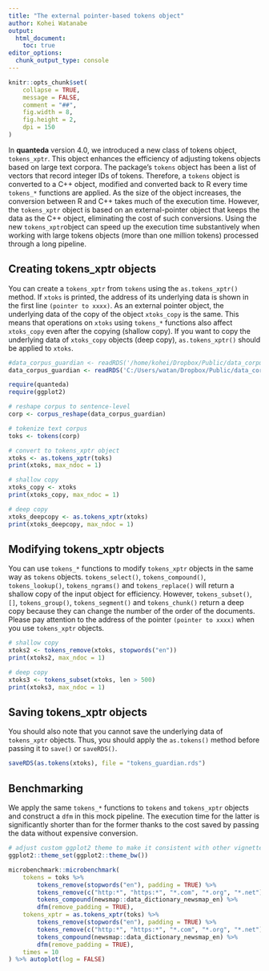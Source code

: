 ```yaml
---
title: "The external pointer-based tokens object"
author: Kohei Watanabe
output:  
  html_document:
    toc: true
editor_options: 
  chunk_output_type: console
---
```


```r
knitr::opts_chunk$set(
    collapse = TRUE,
    message = FALSE,
    comment = "##",
    fig.width = 8, 
    fig.height = 2, 
    dpi = 150
)
```

In **quanteda** version 4.0, we introduced a new class of tokens object, `tokens_xptr`. This object enhances the efficiency of adjusting tokens objects based on large text corpora. The package's `tokens` object has been a list of vectors that record integer IDs of tokens. Therefore, a `tokens` object is converted to a C++ object, modified and converted back to R every time `tokens_*` functions are applied. As the size of the object increases, the conversion between R and C++ takes much of the execution time. However, the `tokens_xptr` object is based on an external-pointer object that keeps the data as the C++ object, eliminating the cost of such conversions. Using the new `tokens_xptr`object can speed up the execution time substantively when working with large tokens objects (more than one million tokens) processed through a long pipeline. 

## Creating tokens_xptr objects

You can create a `tokens_xptr` from `tokens` using the `as.tokens_xptr()` method. If `xtoks` is printed, the address of its underlying data is shown in the first line `(pointer to xxxx)`. As an external pointer object, the underlying data of the copy of the object `xtoks_copy` is the same. This means that operations on `xtoks` using `tokens_*` functions also affect `xtoks_copy` even after the copying (shallow copy). If you want to copy the underlying data of `xtoks_copy` objects (deep copy), `as.tokens_xptr()` should be applied to `xtoks`.

```r
#data_corpus_guardian <- readRDS('/home/kohei/Dropbox/Public/data_corpus_guardian2016.rds') 
data_corpus_guardian <- readRDS('C:/Users/watan/Dropbox/Public/data_corpus_guardian2016.rds')
```

```r
require(quanteda)
require(ggplot2)

# reshape corpus to sentence-level
corp <- corpus_reshape(data_corpus_guardian)

# tokenize text corpus
toks <- tokens(corp)

# convert to tokens_xptr object
xtoks <- as.tokens_xptr(toks)
print(xtoks, max_ndoc = 1)

# shallow copy
xtoks_copy <- xtoks
print(xtoks_copy, max_ndoc = 1)

# deep copy 
xtoks_deepcopy <- as.tokens_xptr(xtoks)
print(xtoks_deepcopy, max_ndoc = 1)
```

## Modifying tokens_xptr objects

You can use `tokens_*` functions to modify `tokens_xptr` objects in the same way as `tokens` objects. `tokens_select()`, `tokens_compound()`, `tokens_lookup()`, `tokens_ngrams()` and `tokens_replace()` will return a shallow copy of the input object for efficiency. However, `tokens_subset()`, `[]`, `tokens_group()`, `tokens_segment()` and `tokens_chunk()` return a deep copy because they can change the number of the order of the documents. Please pay attention to the address of the pointer `(pointer to xxxx)` when you use `tokens_xptr` objects.

```r
# shallow copy
xtoks2 <- tokens_remove(xtoks, stopwords("en"))
print(xtoks2, max_ndoc = 1)

# deep copy
xtoks3 <- tokens_subset(xtoks, len > 500)
print(xtoks3, max_ndoc = 1)
```

## Saving tokens_xptr objects

You should also note that you cannot save the underlying data of `tokens_xptr` objects. Thus, you should apply the `as.tokens()` method before passing it to `save()` or `saveRDS()`.

```r
saveRDS(as.tokens(xtoks), file = "tokens_guardian.rds")
```

## Benchmarking

We apply the same `tokens_*` functions to `tokens` and `tokens_xptr` objects and construct a `dfm` in this mock pipeline. The execution time for the latter is significantly shorter than for the former thanks to the cost saved by passing the data without expensive conversion.

```r
# adjust custom ggplot2 theme to make it consistent with other vignettes
ggplot2::theme_set(ggplot2::theme_bw())
```

```r
microbenchmark::microbenchmark(
    tokens = toks %>% 
        tokens_remove(stopwords("en"), padding = TRUE) %>% 
        tokens_remove(c("http:*", "https:*", "*.com", "*.org", "*.net"), padding = TRUE) %>% 
        tokens_compound(newsmap::data_dictionary_newsmap_en) %>% 
        dfm(remove_padding = TRUE),
    tokens_xptr = as.tokens_xptr(toks) %>% 
        tokens_remove(stopwords("en"), padding = TRUE) %>% 
        tokens_remove(c("http:*", "https:*", "*.com", "*.org", "*.net"), padding = TRUE) %>% 
        tokens_compound(newsmap::data_dictionary_newsmap_en) %>% 
        dfm(remove_padding = TRUE),
    times = 10
) %>% autoplot(log = FALSE)
```

